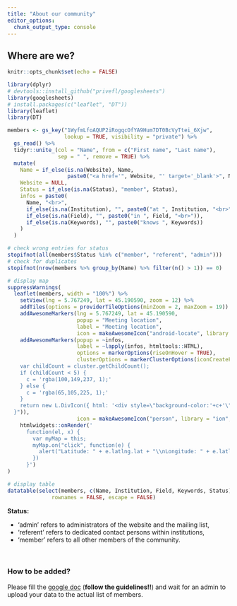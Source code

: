 ```yaml
---
title: "About our community"
editor_options: 
  chunk_output_type: console
---
```


## Where are we?

```r
knitr::opts_chunk$set(echo = FALSE)

library(dplyr)
# devtools::install_github("privefl/googlesheets")
library(googlesheets)
# install.packages(c("leaflet", "DT"))
library(leaflet)
library(DT)
```

```r
members <- gs_key("1WyfmLfoAQUP2iRogqcOfYA9Hum7DT0BcVyTtei_6Xjw", 
                  lookup = TRUE, visibility = "private") %>%
  gs_read() %>% 
  tidyr::unite_(col = "Name", from = c("First name", "Last name"),
                sep = " ", remove = TRUE) %>%
  mutate(
    Name = if_else(is.na(Website), Name, 
                   paste0("<a href='", Website, "' target='_blank'>", Name, "</a>")),
    Website = NULL,
    Status = if_else(is.na(Status), "member", Status),
    infos = paste0(
      Name, "<br>",
      if_else(is.na(Institution), "", paste0("at ", Institution, "<br>")),
      if_else(is.na(Field), "", paste0("in ", Field, "<br>")),
      if_else(is.na(Keywords), "", paste0("knows ", Keywords))
    )
  )

# check wrong entries for status
stopifnot(all(members$Status %in% c("member", "referent", "admin")))
# check for duplicates
stopifnot(nrow(members %>% group_by(Name) %>% filter(n() > 1)) == 0)
```

```r
# display map
suppressWarnings(
  leaflet(members, width = "100%") %>% 
    setView(lng = 5.767249, lat = 45.190590, zoom = 12) %>% 
    addTiles(options = providerTileOptions(minZoom = 2, maxZoom = 19)) %>%
    addAwesomeMarkers(lng = 5.767249, lat = 45.190590, 
                      popup = "Meeting location",
                      label = "Meeting location",
                      icon = makeAwesomeIcon("android-locate", library = "ion", markerColor = "red")) %>%
    addAwesomeMarkers(popup = ~infos,
                      label = ~lapply(infos, htmltools::HTML),
                      options = markerOptions(riseOnHover = TRUE),
                      clusterOptions = markerClusterOptions(iconCreateFunction=JS("function (cluster) {    
    var childCount = cluster.getChildCount();  
    if (childCount < 5) {  
      c = 'rgba(100,149,237, 1);'   
    } else { 
      c = 'rgba(65,105,225, 1);'  
    }    
    return new L.DivIcon({ html: '<div style=\"background-color:'+c+'\"><span>' + childCount + '</span></div>', className: 'marker-cluster', iconSize: new L.Point(40, 40) });
  }")),
                      icon = makeAwesomeIcon("person", library = "ion", markerColor = ~if_else(Status == "member", "blue", "darkblue"))) %>%
    htmlwidgets::onRender('
      function(el, x) {
        var myMap = this;
        myMap.on("click", function(e) {
          alert("Latitude: " + e.latlng.lat + "\\nLongitude: " + e.latlng.lng)
        })
      }')
)
```

```r
# display table
datatable(select(members, c(Name, Institution, Field, Keywords, Status)), 
              rownames = FALSE, escape = FALSE)
```


**Status:**

- 'admin' refers to administrators of the website and the mailing list,
- 'referent' refers to dedicated contact persons within institutions,
- 'member' refers to all other members of the community.

<br>

### How to be added?

Please fill the [google doc](https://docs.google.com/spreadsheets/d/1qdG7PPlRCAU8L6Hhq1D2zT0q9LWDUzBfq7mIzz_6Dm8/edit?usp=sharing) (**follow the guidelines!!**) and wait for an admin to upload your data to the actual list of members.

